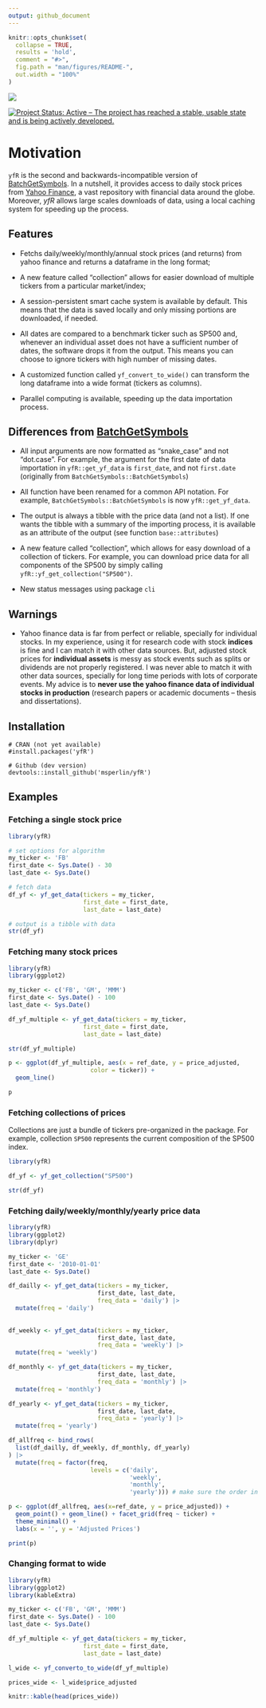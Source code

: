 ```yaml
---
output: github_document
---
```


<!-- README.md is generated from README.Rmd. Please edit that file -->

```r
knitr::opts_chunk$set(
  collapse = TRUE, 
  results = 'hold',
  comment = "#>",
  fig.path = "man/figures/README-",
  out.width = "100%"
)
```

<!-- badges: start -->
[![](https://cranlogs.r-pkg.org/badges/yfR)](https://CRAN.R-project.org/yfR)

[![Project Status: Active – The project has reached a stable, usable state and is being actively developed.](https://www.repostatus.org/badges/latest/active.svg)](https://www.repostatus.org/#active)
<!-- badges: end -->

# Motivation

`yfR` is the second and backwards-incompatible version of [BatchGetSymbols](https://CRAN.R-project.org/package=BatchGetSymbols). In a nutshell, it provides access to daily stock prices from [Yahoo Finance](https://finance.yahoo.com/), a vast repository with financial data around the globe. Moreover, *yfR* allows large scales downloads of data, using a local caching system for speeding up the process.

## Features

- Fetchs daily/weekly/monthly/annual stock prices (and returns) from yahoo finance and returns a dataframe in the long format;

- A new feature called "collection" allows for easier download of multiple tickers from a particular market/index;

- A session-persistent smart cache system is available by default. This means that the data is saved locally and only missing portions are downloaded, if needed.

- All dates are compared to a benchmark ticker such as SP500 and, whenever an individual asset does not have a sufficient number of dates, the software drops it from the output. This means you can choose to ignore tickers with high number of missing dates.

- A customized function called `yf_convert_to_wide()` can transform the long dataframe into a wide format (tickers as columns). 

- Parallel computing is available, speeding up the data importation process.

## Differences from [BatchGetSymbols](https://github.com/msperlin/BatchGetSymbols)

- All input arguments are now formatted as "snake_case" and not "dot.case". For example, the argument for the first date of data importation in `yfR::get_yf_data` is `first_date`, and not `first.date` (originally from `BatchGetSymbols::BatchGetSymbols`)

- All function have been renamed for a common API notation. For example, `BatchGetSymbols::BatchGetSymbols` is now `yfR::get_yf_data`.

- The output is always a tibble with the price data (and not a list). If one wants the tibble with a summary of the importing process, it is available as an attribute of the output (see function `base::attributes`)

- A new feature called "collection", which allows for easy download of a collection of tickers. For example, you can download price data for all components of the SP500 by simply calling `yfR::yf_get_collection("SP500")`.

- New status messages using package `cli`


## Warnings

- Yahoo finance data is far from perfect or reliable, specially for individual stocks. In my experience, using it for research code with stock **indices** is fine and I can match it with other data sources. But, adjusted stock prices for **individual assets** is messy as stock events such as splits or dividends are not properly registered. I was never able to match it with other data sources, specially for long time periods with lots of corporate events. My advice is to **never use the yahoo finance data of individual stocks in production** (research papers or academic documents -- thesis and dissertations). 


## Installation

```
# CRAN (not yet available)
#install.packages('yfR')

# Github (dev version)
devtools::install_github('msperlin/yfR')
```


## Examples

### Fetching a single stock price

```r
library(yfR)

# set options for algorithm
my_ticker <- 'FB'
first_date <- Sys.Date() - 30
last_date <- Sys.Date()

# fetch data
df_yf <- yf_get_data(tickers = my_ticker, 
                     first_date = first_date,
                     last_date = last_date)

# output is a tibble with data
str(df_yf)
```

### Fetching many stock prices

```r
library(yfR)
library(ggplot2)

my_ticker <- c('FB', 'GM', 'MMM')
first_date <- Sys.Date() - 100
last_date <- Sys.Date()

df_yf_multiple <- yf_get_data(tickers = my_ticker, 
                     first_date = first_date,
                     last_date = last_date)

str(df_yf_multiple)

p <- ggplot(df_yf_multiple, aes(x = ref_date, y = price_adjusted,
                       color = ticker)) + 
  geom_line()

p

```


### Fetching collections of prices

Collections are just a bundle of tickers pre-organized in the package. For example, collection `SP500` represents the current composition of the SP500 index. 

```r
library(yfR)

df_yf <- yf_get_collection("SP500")

str(df_yf)
```


### Fetching daily/weekly/monthly/yearly price data 

```r
library(yfR)
library(ggplot2)
library(dplyr)

my_ticker <- 'GE'
first_date <- '2010-01-01'
last_date <- Sys.Date()

df_dailly <- yf_get_data(tickers = my_ticker, 
                         first_date, last_date, 
                         freq_data = 'daily') |>
  mutate(freq = 'daily')
  
  
df_weekly <- yf_get_data(tickers = my_ticker, 
                         first_date, last_date, 
                         freq_data = 'weekly') |>
  mutate(freq = 'weekly')

df_monthly <- yf_get_data(tickers = my_ticker, 
                         first_date, last_date, 
                         freq_data = 'monthly') |>
  mutate(freq = 'monthly')

df_yearly <- yf_get_data(tickers = my_ticker, 
                         first_date, last_date, 
                         freq_data = 'yearly') |>
  mutate(freq = 'yearly')

df_allfreq <- bind_rows(
  list(df_dailly, df_weekly, df_monthly, df_yearly)
) |>
  mutate(freq = factor(freq, 
                       levels = c('daily', 
                                  'weekly',
                                  'monthly',
                                  'yearly'))) # make sure the order in plot is right

p <- ggplot(df_allfreq, aes(x=ref_date, y = price_adjusted)) + 
  geom_point() + geom_line() + facet_grid(freq ~ ticker) + 
  theme_minimal() + 
  labs(x = '', y = 'Adjusted Prices')

print(p)
```


### Changing format to wide

```r
library(yfR)
library(ggplot2)
library(kableExtra)

my_ticker <- c('FB', 'GM', 'MMM')
first_date <- Sys.Date() - 100
last_date <- Sys.Date()

df_yf_multiple <- yf_get_data(tickers = my_ticker, 
                     first_date = first_date,
                     last_date = last_date)

l_wide <- yf_converto_to_wide(df_yf_multiple)

prices_wide <- l_wide$price_adjusted

knitr::kable(head(prices_wide)) 
```

